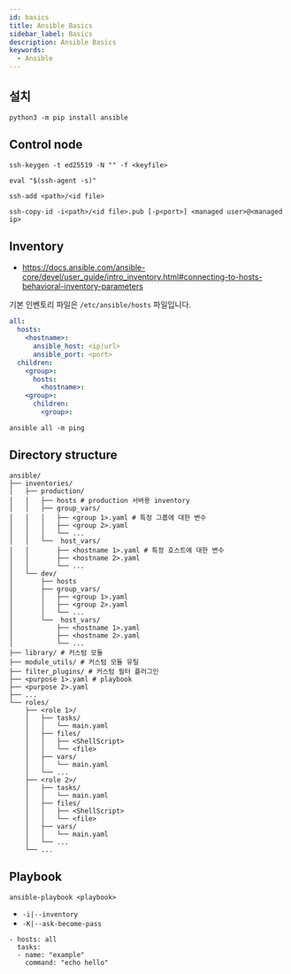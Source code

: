 ```yaml
---
id: basics
title: Ansible Basics
sidebar_label: Basics
description: Ansible Basics
keywords:
  - Ansible
---
```


## 설치

```shell
python3 -m pip install ansible
```

## Control node

```shell
ssh-keygen -t ed25519 -N "" -f <keyfile>
```

```shell
eval "$(ssh-agent -s)"
```

```shell
ssh-add <path>/<id file>
```

```shell
ssh-copy-id -i<path>/<id file>.pub [-p<port>] <managed user>@<managed ip>
```

## Inventory

- https://docs.ansible.com/ansible-core/devel/user_guide/intro_inventory.html#connecting-to-hosts-behavioral-inventory-parameters

기본 인벤토리 파일은 `/etc/ansible/hosts` 파일입니다.

```yaml
all:
  hosts:
    <hostname>:
      ansible_host: <ip|url>
      ansible_port: <port>
  children:
    <group>:
      hosts:
        <hostname>:
    <group>:
      children:
        <group>:
```

```shell
ansible all -m ping
```

## Directory structure

```shell
ansible/
├── inventories/
│   ├── production/
│   │   ├── hosts # production 서버용 inventory
│   │   ├── group_vars/
│   │   │   ├── <group 1>.yaml # 특정 그룹에 대한 변수
│   │   │   ├── <group 2>.yaml
│   │   │   └── ...
│   │   └──  host_vars/
│   │       ├── <hostname 1>.yaml # 특정 호스트에 대한 변수
│   │       ├── <hostname 2>.yaml
│   │       └── ...
│   └── dev/
│       ├── hosts
│       ├── group_vars/
│       │   ├── <group 1>.yaml
│       │   ├── <group 2>.yaml
│       │   └── ...
│       └──  host_vars/
│           ├── <hostname 1>.yaml
│           ├── <hostname 2>.yaml
│           └── ...
├── library/ # 커스텀 모듈
├── module_utils/ # 커스텀 모듈 유틸
├── filter_plugins/ # 커스텀 필터 플러그인
├── <purpose 1>.yaml # playbook
├── <purpose 2>.yaml
├── ...
└── roles/
    ├── <role 1>/
    │   ├── tasks/
    │   │   └── main.yaml
    │   ├── files/
    │   │   ├── <ShellScript>
    │   │   └── <file>
    │   ├── vars/
    │   │   └── main.yaml
    │   └── ...
    ├── <role 2>/
    │   ├── tasks/
    │   │   └── main.yaml
    │   ├── files/
    │   │   ├── <ShellScript>
    │   │   └── <file>
    │   ├── vars/
    │   │   └── main.yaml
    │   └── ...
    └── ...
```

## Playbook

```shell
ansible-playbook <playbook>
```

- `-i|--inventory`
- `-K|--ask-become-pass`

```shell title="example.yaml"
- hosts: all
  tasks:
  - name: "example"
    command: "echo hello"
```
